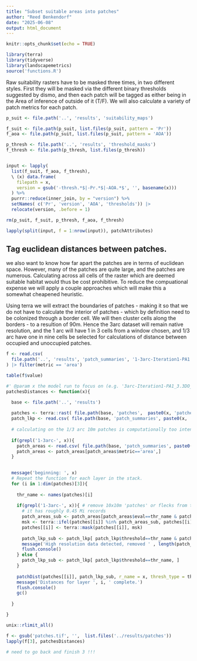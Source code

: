 ```yaml
---
title: "Subset suitable areas into patches"
author: "Reed Benkendorf"
date: "2025-06-08"
output: html_document
---
```


```r
knitr::opts_chunk$set(echo = TRUE)
```

```r
library(terra)
library(tidyverse)
library(landscapemetrics)
source('functions.R')
```

Raw suitability rasters have to be masked three times, in two different styles. 
First they will be masked via the different binary thresholds suggested by dismo, and then each patch will be tagged as either being in the Area of inference of outside of it (T/F). 
We will also calculate a variety of patch metrics for each patch. 

```r
p_suit <- file.path('..', 'results', 'suitability_maps')

f_suit <- file.path(p_suit, list.files(p_suit, pattern = 'Pr'))
f_aoa <- file.path(p_suit, list.files(p_suit, pattern = 'AOA'))

p_thresh <- file.path('..', 'results', 'threshold_masks')
f_thresh <- file.path(p_thresh, list.files(p_thresh))


input <- lapply(
  list(f_suit, f_aoa, f_thresh),
  \ (x) data.frame(
    filepath = x,
    version = gsub('-thresh.*$|-Pr.*$|-AOA.*$', '', basename(x)))
  ) %>%
  purrr::reduce(inner_join, by = "version") %>%
  setNames( c('Pr', 'version', 'AOA', 'thresholds')) |>
  relocate(version, .before = 1)

rm(p_suit, f_suit, p_thresh, f_aoa, f_thresh)
```

```r
lapply(split(input, f = 1:nrow(input)), patchAttributes)
```


## Tag euclidean distances between patches. 

we also want to know how far apart the patches are in terms of euclidean space. 
However, many of the patches are quite large, and the patches are numerous. 
Calculating across all cells of the raster which are deemed suitable habitat would thus be cost prohibitive. 
To reduce the compuational expense we will apply a couple approaches which will make this a somewhat cheapened heuristic. 

Using terra we will extract the boundaries of patches - making it so that we do not have to calculate the interior of patches - which by definition need to be colonized through a border cell. 
We will then cluster cells along the borders - to a resultion of 90m. 
Hence the 3arc dataset will remain native resolution, and the 1 arc will have 1 in 3 cells from a window chosen, and 1/3 arc have one in nine cells be selected for calculations of distance between occupied and unoccupied patches. 

```r


f <- read.csv(
  file.path('..', 'results', 'patch_summaries', '1-3arc-Iteration1-PA1:3DO:0-patches.csv')
) |> filter(metric == 'area')

table(f$value)

#' @param x the model run to focus on (e.g. '3arc-Iteration1-PA1_3.3DO_0' )
patchesDistances <- function(x){

  base <- file.path('..', 'results')
  
  patches <- terra::rast( file.path(base, 'patches',  paste0(x, 'patches.tif')))
  patch_lkp <- read.csv( file.path(base, 'patch_summaries', paste0(x, 'occupied.csv'))) 
  
  # calculating on the 1/3 arc 10m patches is computationally too intensive. 
  
  if(grepl('1-3arc-', x)){
    patch_areas <- read.csv( file.path(base, 'patch_summaries', paste0(x, 'patches.csv'))) 
    patch_areas <- patch_areas[patch_areas$metric=='area',]
  }

  
  message('beginning: ', x)
  # Repeat the function for each layer in the stack.
  for (i in 1:dim(patches)[3]){
    
    thr_name <- names(patches)[i]
    
    if(grepl('1-3arc-', x)){ # remove 10x10m 'patches' or flecks from the finest res dataset.
      # it has roughly 0.45 Mi records
      patch_areas_sub <- patch_areas[patch_areas$eval==thr_name & patch_areas$value > 0.02, 'id']
      msk <- terra::ifel(patches[[i]] %in% patch_areas_sub, patches[[i]], NA)
      patches[[i]] <- terra::mask(patches[[i]], msk)
      
      patch_lkp_sub <- patch_lkp[ patch_lkp$threshold==thr_name & patch_lkp$patch %in% patch_areas_sub, ]
      message('High resolution data detected, removed ' , length(patch_areas_sub), ' flecks.')
      flush.console()
    } else {
      patch_lkp_sub <- patch_lkp[ patch_lkp$threshold==thr_name, ]
    }
 
    patchDist(patches[[i]], patch_lkp_sub, r_name = x, thresh_type = thr_name)
    message('Distances for layer ', i, ' complete.')
    flush.console()
    gc()
    
  }

}

unix::rlimit_all()

f <- gsub('patches.tif', '',  list.files('../results/patches'))
lapply(f[3], patchesDistances)

# need to go back and finish 3 !!!
```

